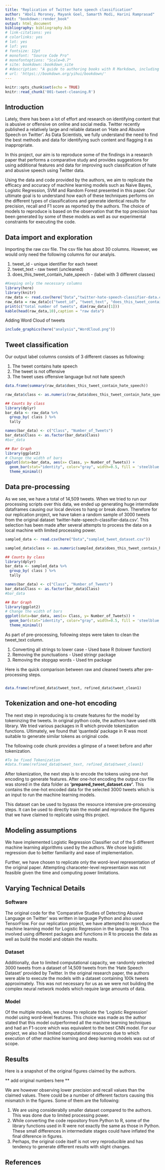 ```yaml
---
title: "Replication of Twitter hate speech classification"
author: "Aboli Moroney, Mayank Goel, Samarth Modi, Harini Ramprasad"
knit: "bookdown::render_book"
output: html_document
bibliography: bibliography.bib
# link-citations: yes
# colorlinks: yes
# lot: yes
# lof: yes
# fontsize: 12pt
# monofont: "Source Code Pro"
# monofontoptions: "Scale=0.7"
# site: bookdown::bookdown_site
# #description: "A guide to authoring books with R Markdown, including how to generate figures and tables, and insert "
# url: 'https\://bookdown.org/yihui/bookdown/'
---
```



```r
knitr::opts_chunk$set(echo = TRUE)
knitr::read_chunk('001-tweet-cleaning.R')
```

## Introduction

Lately, there has been a lot of effort and research on identifying content that is abusive or offensive on online and social media. Twitter recently published a relatively large and reliable dataset on ‘Hate and Abusive Speech on Twitter’. As Data Scientists, we fully understand the need to find the best methods and data for identifying such content and flagging it as inappropriate.
 
In this project, our aim is to reproduce some of the findings in a research paper that performs a comparative study and provides suggestions for using additional features and data for improving such classification of hate and abusive speech using Twitter data.

Using the data and code provided by the authors, we aim to replicate the efficacy and accuracy of machine learning models such as Naive Bayes, Logistic Regression, SVM and Random Forest presented in this paper. Our ultimate goal is to understand how each of these techniques performs on the different types of classifications and generate identical results for precision, recall and F1 score as reported by the authors. The choice of models to reproduce is based on the observation that the top precision has been generated by some of these models as well as our experimental constraints for executing the code.


## Data import and exploration

Importing the raw csv file. The csv file has about 30 columns. However, we would only need the following columns for our analyis.

1. tweet_id - unique identifier for each tweet 
2. tweet_text - raw tweet (uncleaned)
3. does_this_tweet_contain_hate_speech - (label with 3 different classes)


```r
#Keeping only the necessary columns
library(here)
library(knitr)
raw_data <- read.csv(here("Data","twitter-hate-speech-classifier-data.csv"))
raw_data = raw_data[c("tweet_id", "tweet_text", "does_this_tweet_contain_hate_speech")]
print(c("total number of tweets", dim(raw_data)[1]))
kable(head(raw_data,10),caption = "raw data")
```


Adding Word Cloud of tweets 

```r
include_graphics(here("analysis","WordCloud.png"))
```




## Tweet classification

Our output label columns consists of 3 different classes as following:

1. The tweet contains hate speech 
2. The tweet is not offensive
3. The tweet uses offensive language but not hate speech	

```r
data.frame(summary(raw_data$does_this_tweet_contain_hate_speech))

raw_data$class <- as.numeric(raw_data$does_this_tweet_contain_hate_speech)

## Counts by class
library(dplyr)
bar_data <- raw_data %>%
  group_by( class ) %>%
  tally

names(bar_data) <- c("Class", "Number_of_Tweets")
bar_data$Class <- as.factor(bar_data$Class)
#bar_data

## Bar Graph
library(ggplot2)
# Change the width of bars
ggplot(data=bar_data, aes(x= Class, y= Number_of_Tweets)) +
  geom_bar(stat="identity", color="gray", width=0.5, fill = 'steelblue') + 
  theme_minimal() 
```



## Data pre-processing

As we see, we have a total of 14,509 tweets. When we tried to run our processing scripts over this data, we ended up generating huge intermdiate dataframes causing our local devices to hang or break down. Therefore for our replication project, we have taken a random sample of 3000 tweets from the original dataset 'twitter-hate-speech-classifier-data.csv'. This selection has been made after several attempts to process the data on a local machine with limited processing power.

```r

sampled_data <- read.csv(here("Data","sampled_tweet_dataset.csv"))

sampled_data$class <- as.numeric(sampled_data$does_this_tweet_contain_hate_speech)

## Counts by class
library(dplyr)
bar_data <- sampled_data %>%
  group_by( class ) %>%
  tally

names(bar_data) <- c("Class", "Number_of_Tweets")
bar_data$Class <- as.factor(bar_data$Class)
#bar_data

## Bar Graph
library(ggplot2)
# Change the width of bars
ggplot(data=bar_data, aes(x= Class, y= Number_of_Tweets)) +
  geom_bar(stat="identity", color="gray", width=0.5, fill = 'steelblue') + 
  theme_minimal() 
```



As part of pre-processing, following steps were taken to clean the tweet_text column.

1. Converting all strings to lower case - Used base R (tolower function)
2. Removing the punctuations - Used stringr package 
3. Removing the stopgap words - Used tm package

Here is the quick comparison between raw and cleaned tweets after pre-processing steps.

```r

```


```r
data.frame(refined_data$tweet_text, refined_data$tweet_clean1)
```

## Tokenization and one-hot encoding

The next step in reproducing is to create features for the model by tokeninzing the tweets. In original python code, the authors have used nltk library. We tried various packages in R which provide tokenization functions. Ultimately, we found that 'quanteda' package in R was most suitable to generate similar tokens as original code. 

The following code chunk provides a glimpse of a tweet before and after tokenization.

```r

#To be fixed Tokenization
#data.frame(refined_data$tweet_text, refined_data$tweet_clean1)

```

After tokenization, the next step is to encode the tokens using one-hot encoding to generate features. After one-hot encoding the output csv file was stored in the data folder as **'prepared_tweet_dataset.csv'**. This contains the one-hot encoded data for the selected 3000 tweets which is an input to run the machine learning models.

This dataset can be used to bypass the resource intensive pre-processing steps. It can be used to directly train the model and reproduce the figures that we have claimed to replicate using this project.


## Modeling assumptions

We have implemented Logistic Regression Classifier out of the 5 different machine learning algorithms used by the authors. We chose logistic regression due to better familiarity and ease of implementation.

Further, we have chosen to replicate only the word-level representation of the original paper. Attempting characeter-level representaion was not feasible given the time and computing power limitations.

## Varying Technical Details

### Software
The original code for the ‘Comparative Studies of Detecting Abusive Language on Twitter’ was written in language Python and also used TensorFlow. For our replication project, we have attempted to reproduce the machine learning model for Logistic Regression in the language R. This involved using different packages and functions in R to process the data as well as build the model and obtain the results.

### Dataset
Additionally, due to limited computational capacity, we randomly selected 3000 tweets from a dataset of 14,509 tweets from the ‘Hate Speech Dataset’ provided by Twitter. In the original research paper, the authors were able to execute the models with a dataset containing 100k tweets approximately. This was not necessary for us as we were not building the complex neural network models which require large amounts of data.

### Model
Of the multiple models, we chose to replicate the ‘Logistic Regression’ model using word-level features. This choice was made as the author stated that this model outperformed all the machine learning techniques and had an F1-score which was equivalent to the best CNN model. For our project, we also had limited computational resources due to which execution of other machine learning and deep learning models was out of scope.
 

## Results

Here is a snapshot of the original figures claimed by the authors.

** add original numbers here **

We are however observing lower precision and recall values than the claimed values. There could be a number of different factors causing this mismatch in the figures. Some of them are the following:

1. We are using considerablly smaller dataset compared to the authors. This was done due to limited processing power.
2. While converting the code repository from Python to R, some of the library functions used in R were not exactly the same as those in Python. These small differences in intermediate stages could have inflated the final diference in figures.
3. Perhaps, the original code itself is not very reproducible and has tendency to generate different results with slight changes.


## References
